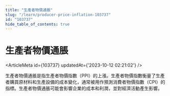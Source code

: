 ```yaml
---
title: "生產者物價通脹"
slug: "/learn/producer-price-inflation-103737"
id: "103737"
hide_table_of_contents: true
---
```



# 生產者物價通脹

<ArticleMeta id={103737} updatedAt={'2023-10-12 02:21:02'} />
<div className='border-solid border-b border-t-0 my-4 border-[var(--ifm-color-gray-300)]' />

生產者物價通脹是指生產者物價指數（PPI）的上漲。生產者物價指數衡量了生產者購買原材料和生產設備的成本變化，通常被用作預測消費者物價指數（CPI）的指標。生產者物價通脹可能會影響企業的成本和利潤，並對經濟活動產生影響。
